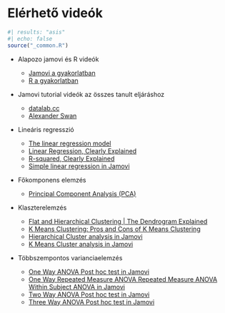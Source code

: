 # Elérhető videók {#sec-elerheto-videok}

```r
#| results: "asis"
#| echo: false
source("_common.R")
```

* Alapozo jamovi és R videók
    
    * [Jamovi a gyakorlatban](https://www.youtube.com/watch?v=sZummF3Sd90&list=PLnmeQHnHYqv5_FoVOvX9tqE90EqoOW01o)
    * [R a gyakorlatban](https://www.youtube.com/watch?v=UBeiIKzE8VA&list=PLnmeQHnHYqv6ENGrdTXiE9YJrvHuxH2C9)

* Jamovi tutorial videók az összes tanult eljáráshoz

    * [datalab.cc](https://www.youtube.com/@datalabcc/videos)
    * [Alexander Swan](https://www.youtube.com/@AlexanderSwan/videos)

* Lineáris regresszió 


    * [The linear regression model](https://www.youtube.com/watch?v=m88h75F3Rl8)
    * [Linear Regression, Clearly Explained](https://www.youtube.com/watch?v=nk2CQITm_eo)
    * [R-squared, Clearly Explained](https://www.youtube.com/watch?v=2AQKmw14mHM)
    * [Simple linear regression in Jamovi](https://www.youtube.com/watch?v=rUMWjRE8L1U)
    
* Főkomponens elemzés


    * [Principal Component Analysis (PCA)](https://www.youtube.com/watch?v=g-Hb26agBFg)

* Klaszterelemzés


    * [Flat and Hierarchical Clustering | The Dendrogram Explained](https://www.youtube.com/watch?v=ijUMKMC4f9I)
    * [K Means Clustering: Pros and Cons of K Means Clustering](https://www.youtube.com/watch?v=YIGtalP1mv0)
    * [Hierarchical Cluster analysis in Jamovi](https://www.youtube.com/watch?v=TnFfAQpq0o4)
    * [K Means Cluster analysis in Jamovi](https://www.youtube.com/watch?v=wW7TNlam77A)
    
* Többszempontos varianciaelemzés


    * [One Way ANOVA Post hoc test in Jamovi](https://www.youtube.com/watch?v=pECfK5IfB_o)
    * [One Way Repeated Measure ANOVA Repeated Measure ANOVA Within Subject ANOVA in Jamovi](https://www.youtube.com/watch?v=O6BiwVRj3BQ)
    * [Two Way ANOVA Post hoc test in Jamovi](https://www.youtube.com/watch?v=l6ClJFgxNXs)
    * [Three Way ANOVA Post hoc test in Jamovi](https://www.youtube.com/watch?v=WW8ALE6x3uQ)
    